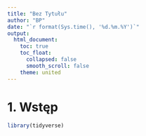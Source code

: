 ```yaml
---
title: "Bez Tytułu"
author: "BP"
date: "`r format(Sys.time(), '%d.%m.%Y')`"
output:
  html_document:
    toc: true
    toc_float:
      collapsed: false
      smooth_scroll: false
    theme: united
---
```


# 1. Wstęp

```r
library(tidyverse)
```

```r

```


